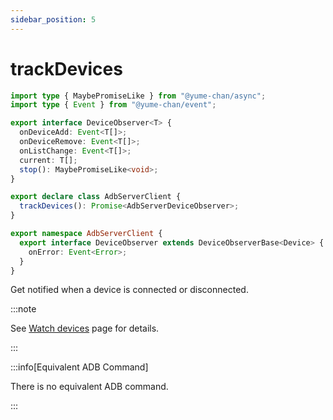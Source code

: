 ```yaml
---
sidebar_position: 5
---
```


# trackDevices

```ts showLineNumbers
import type { MaybePromiseLike } from "@yume-chan/async";
import type { Event } from "@yume-chan/event";

export interface DeviceObserver<T> {
  onDeviceAdd: Event<T[]>;
  onDeviceRemove: Event<T[]>;
  onListChange: Event<T[]>;
  current: T[];
  stop(): MaybePromiseLike<void>;
}

export declare class AdbServerClient {
  trackDevices(): Promise<AdbServerDeviceObserver>;
}

export namespace AdbServerClient {
  export interface DeviceObserver extends DeviceObserverBase<Device> {
    onError: Event<Error>;
  }
}
```

Get notified when a device is connected or disconnected.

:::note

See [Watch devices](/tango/server/watch.mdx) page for details.

:::

:::info[Equivalent ADB Command]

There is no equivalent ADB command.

:::
